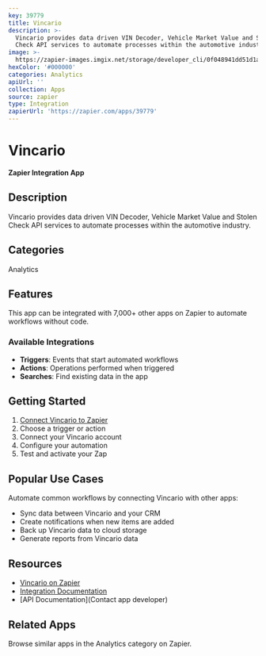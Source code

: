 ```yaml
---
key: 39779
title: Vincario
description: >-
  Vincario provides data driven VIN Decoder, Vehicle Market Value and Stolen
  Check API services to automate processes within the automotive industry.
image: >-
  https://zapier-images.imgix.net/storage/developer_cli/0f048941dd51d1a7e1bd0180bf376a9b.png?auto=format%2Ccompress&ixlib=python-3.0.0&q=50
hexColor: '#000000'
categories: Analytics
apiUrl: ''
collection: Apps
source: zapier
type: Integration
zapierUrl: 'https://zapier.com/apps/39779'
---
```

# Vincario

**Zapier Integration App**

## Description

Vincario provides data driven VIN Decoder, Vehicle Market Value and Stolen Check API services to automate processes within the automotive industry.

## Categories

Analytics

## Features

This app can be integrated with 7,000+ other apps on Zapier to automate workflows without code.

### Available Integrations

- **Triggers**: Events that start automated workflows
- **Actions**: Operations performed when triggered
- **Searches**: Find existing data in the app

## Getting Started

1. [Connect Vincario to Zapier](https://zapier.com/apps/39779)
2. Choose a trigger or action
3. Connect your Vincario account
4. Configure your automation
5. Test and activate your Zap

## Popular Use Cases

Automate common workflows by connecting Vincario with other apps:

- Sync data between Vincario and your CRM
- Create notifications when new items are added
- Back up Vincario data to cloud storage
- Generate reports from Vincario data

## Resources

- [Vincario on Zapier](https://zapier.com/apps/39779)
- [Integration Documentation](https://zapier.com/apps/39779/integrations)
- [API Documentation](Contact app developer)

## Related Apps

Browse similar apps in the Analytics category on Zapier.
